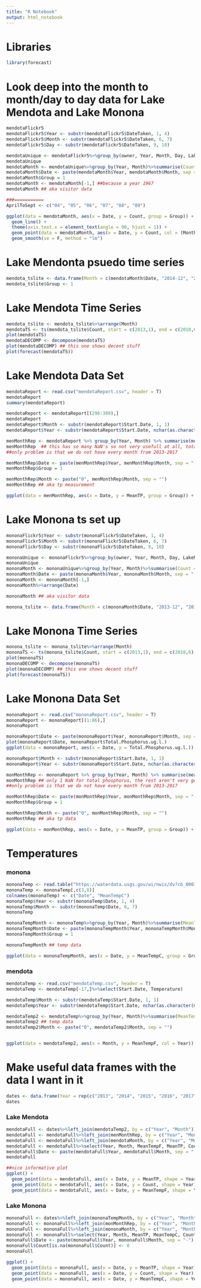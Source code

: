 ```yaml
---
title: "R Notebook"
output: html_notebook
---
```



Libraries
===

```r
library(forecast)
```


Look deep into the month to month/day to day data for Lake Mendota and Lake Monona
===

```r
mendotaFlickr5
mendotaFlickr5$Year <- substr(mendotaFlickr5$DateTaken, 1, 4)
mendotaFlickr5$Month <- substr(mendotaFlickr5$DateTaken, 6, 7)
mendotaFlickr5$Day <- substr(mendotaFlickr5$DateTaken, 9, 10)

mendotaUnique <- mendotaFlickr5%>%group_by(owner, Year, Month, Day, LakeName)%>%summarise(Count = n())
mendotaUnique
mendotaMonth <- mendotaUnique%>%group_by(Year, Month)%>%summarise(Count = n())
mendotaMonth$Date <- paste(mendotaMonth$Year, mendotaMonth$Month, sep = "-")
mendotaMonth$Group = 1
mendotaMonth <- mendotaMonth[-1,] ##because a year 1967
mendotaMonth ## aka visitor data

###===========
AprilToSept <- c("04", "05", "06", "07", "08", "09")

ggplot(data = mendotaMonth, aes(x = Date, y = Count, group = Group)) +
  geom_line() +
  theme(axis.text.x = element_text(angle = 90, hjust = 1)) +
  geom_point(data = mendotaMonth, aes(x = Date, y = Count, col = (Month %in% AprilToSept)), size = 4) +
  geom_smooth(se = F, method = "lm")
```

Lake Mendonta psuedo time series
===

```r
mendota_tslite <- data.frame(Month = c(mendotaMonth$Date, "2014-12", "2015-03", "2015-10", "2015-12", "2017-10"), Count = c(mendotaMonth$Count, 0,0,0,0,0))
mendota_tslite$Group <- 1
```

Lake Mendota Time Series
===

```r
mendota_tslite <- mendota_tslite%>%arrange(Month)
mendotaTS <- ts(mendota_tslite$Count, start = c(2013,1), end = c(2018,6), frequency = 12)
plot(mendotaTS)
mendotaDECOMP <- decompose(mendotaTS)
plot(mendotaDECOMP) ## this one shows decent stuff
plot(forecast(mendotaTS))
```

Lake Mendota Data Set
===

```r
mendotaReport <- read.csv("mendotaReport.csv", header = T)
mendotaReport
summary(mendotaReport)

mendotaReport <- mendotaReport[(296:389),]
mendotaReport
mendotaReport$Month <- substr(mendotaReport$Start.Date, 1, 1) 
mendotaReport$Year <- substr(mendotaReport$Start.Date, nchar(as.character(mendotaReport$Start.Date)) - 3, nchar(as.character(mendotaReport$Start.Date))) 

menMonthRep <- mendotaReport %>% group_by(Year, Month) %>% summarise(mean(Secchi..Feet., na.rm = T), mean(Chlorophyll.ug.l., na.rm = T), mean(Lake.Level, na.rm = T),MeanTP = mean(Total.Phosphorus.ug.l., na.rm = T))
menMonthRep  ## this has so many NaN's so not very usefull at all, total phosphorus has all entries tho so maybe???
##only problem is that we do not have every month from 2013-2017

menMonthRep$Date <- paste(menMonthRep$Year, menMonthRep$Month, sep = "-")
menMonthRep$Group = 1

menMonthRep$Month <- paste("0", menMonthRep$Month, sep = "")
menMonthRep ## aka tp measurement

ggplot(data = menMonthRep, aes(x = Date, y = MeanTP, group = Group)) + geom_line()
```


Lake Monona ts set up
===

```r
mononaFlickr5$Year <- substr(mononaFlickr5$DateTaken, 1, 4)
mononaFlickr5$Month <- substr(mononaFlickr5$DateTaken, 6, 7)
mononaFlickr5$Day <- substr(mononaFlickr5$DateTaken, 9, 10)

mononaUnique <- mononaFlickr5%>%group_by(owner, Year, Month, Day, LakeName)%>%summarise(Count = n())
mononaUnique
mononaMonth <- mononaUnique%>%group_by(Year, Month)%>%summarise(Count = n())
mononaMonth$Date <- paste(mononaMonth$Year, mononaMonth$Month, sep = "-")
mononaMonth <- mononaMonth[-1,]
mononaMonth%>%arrange(Date)

mononaMonth ## aka visitor data

monona_tslite <- data.frame(Month = c(mononaMonth$Date, "2013-12", "2014-01", "2014-02","2011-03","2014-04","2015-01","2015-02","2015-03","2015-12","2016-12","2017-02","2017-04","2017-10","2017-11","2017-12","2018-03"), Count = c(mononaMonth$Count, rep(0,16)))
```

Lake Monona Time Series
===

```r
monona_tslite <- monona_tslite%>%arrange(Month)
mononaTS <- ts(monona_tslite$Count, start = c(2013,1), end = c(2018,6), frequency = 12)
plot(mononaTS)
mononaDECOMP <- decompose(mononaTS)
plot(mononaDECOMP) ## this one shows decent stuff
plot(forecast(mononaTS))
```

Lake Monona Data Set
===

```r
mononaReport <- read.csv("mononaReport.csv", header = T)
mononaReport <- mononaReport[(1:86),]
mononaReport

mononaReport$Date <- paste(mononaReport$Year, mononaReport$Month, sep = "-")
plot(mononaReport$Date, mononaReport$Total.Phosphorus.ug.l.)
ggplot(data = mononaReport, aes(x = Date, y = Total.Phosphorus.ug.l.)) + geom_point()

mononaReport$Month <- substr(mononaReport$Start.Date, 1, 1)
mononaReport$Year <- substr(mononaReport$Start.Date, nchar(as.character(mononaReport$Start.Date)) - 3, nchar(as.character(mononaReport$Start.Date)))

monMonthRep <- mononaReport %>% group_by(Year, Month) %>% summarise(mean(Secchi..Feet., na.rm = T), mean(Chlorophyll.ug.l., na.rm = T), mean(Lake.Level, na.rm = T), MeanTP =  mean(Total.Phosphorus.ug.l., na.rm = T))
monMonthRep ## only 1 NaN for total phosphorus, the rest aren't very good tho
##only problem is that we do not have every month from 2013-2017

monMonthRep$Date <- paste(monMonthRep$Year, monMonthRep$Month, sep = "-")
monMonthRep$Group = 1

monMonthRep$Month <- paste("0", monMonthRep$Month, sep = "")
monMonthRep ## aka tp data

ggplot(data = monMonthRep, aes(x = Date, y = MeanTP, group = Group)) + geom_line()
```

Temperatures 
===

### monona

```r
mononaTemp <- read.table("https://waterdata.usgs.gov/wi/nwis/dv?cb_00010=on&format=rdb&site_no=05429000&referred_module=sw&period=&begin_date=2013-01-01&end_date=2018-07-01", skip = 31, sep = "\t")
mononaTemp <- mononaTemp[,c(3,8)]
colnames(mononaTemp) <- c("Date", "MeanTempC")
mononaTemp$Year <- substr(mononaTemp$Date, 1, 4)
mononaTemp$Month <- substr(mononaTemp$Date, 6, 7)
mononaTemp

mononaTempMonth <- mononaTemp%>%group_by(Year, Month)%>%summarise(MeanTempC = mean(MeanTempC, na.rm = T))
mononaTempMonth$Date <- paste(mononaTempMonth$Year, mononaTempMonth$Month, sep = "-")
mononaTempMonth$Group = 1

mononaTempMonth ## temp data

ggplot(data = mononaTempMonth, aes(x = Date, y = MeanTempC, group = Group)) + geom_line() + theme(axis.text.x = element_text(angle = 90, hjust = 1))
```

### mendota

```r
mendotaTemp <- read.csv("mendotaTemp.csv", header = T)
mendotaTemp <- mendotaTemp[-17,]%>%select(Start.Date, Temperature)

mendotaTemp$Month <- substr(mendotaTemp$Start.Date, 1, 1) 
mendotaTemp$Year <- substr(mendotaTemp$Start.Date, nchar(as.character(mendotaTemp$Start.Date)) - 3, nchar(as.character(mendotaTemp$Start.Date))) 

mendotaTemp2 <- mendotaTemp%>%group_by(Year, Month)%>%summarise(MeanTempF = mean(Temperature))
mendotaTemp2 ## temp data
mendotaTemp2$Month <- paste("0", mendotaTemp2$Month, sep = "")


ggplot(data = mendotaTemp2, aes(x = Month, y = MeanTempF, col = Year)) + geom_point(size = 5, alpha = .75)
```

Make useful data frames with the data I want in it
===

```r
dates <- data.frame(Year = rep(c("2013", "2014", "2015", "2016", "2017"), 3), Month = rep(c("06", "07", "08"), 5))
dates
```

### Lake Mendota

```r
mendotaFull <- dates%>%left_join(mendotaTemp2, by = c("Year", "Month"))
mendotaFull <- mendotaFull%>%left_join(menMonthRep, by = c("Year", "Month"))
mendotaFull <- mendotaFull%>%left_join(mendotaMonth, by = c("Year", "Month"))
mendotaFull <- mendotaFull%>%select(Year, Month, MeanTempF, MeanTP, Count)
mendotaFull$Date <- paste(mendotaFull$Year, mendotaFull$Month, sep = "-")
mendotaFull

##nice informative plot
ggplot() +
  geom_point(data = mendotaFull, aes(x = Date, y = MeanTP, shape = Year), col = "blue", size = 5) +
  geom_point(data = mendotaFull, aes(x = Date, y = Count, shape = Year), col = "red", size = 5) +
  geom_point(data = mendotaFull, aes(x = Date, y = MeanTempF, shape = Year), size = 5, col = "black")
```

### Lake Monona

```r
mononaFull <- dates%>%left_join(mononaTempMonth, by = c("Year", "Month"))
mononaFull <- mononaFull%>%left_join(monMonthRep, by = c("Year", "Month"))
mononaFull <- mononaFull%>%left_join(mononaMonth, by = c("Year", "Month"))
mononaFull <- mononaFull%>%select(Year, Month, MeanTP, MeanTempC, Count)
mononaFull$Date <- paste(mononaFull$Year, mononaFull$Month, sep = "-")
mononaFull$Count[is.na(mononaFull$Count)] <- 0
mononaFull

ggplot() +
  geom_point(data = mononaFull, aes(x = Date, y = MeanTP, shape = Year), col = "blue", size = 5) +
  geom_point(data = mononaFull, aes(x = Date, y = Count, shape = Year), col = "red", size = 5) +
  geom_point(data = mononaFull, aes(x = Date, y = MeanTempC, shape = Year), size = 5, col = "black")
```


